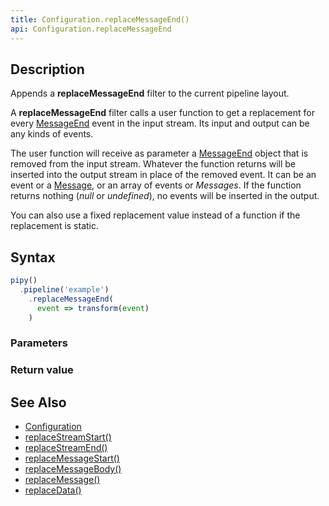 ```yaml
---
title: Configuration.replaceMessageEnd()
api: Configuration.replaceMessageEnd
---
```


## Description

Appends a **replaceMessageEnd** filter to the current pipeline layout.

A **replaceMessageEnd** filter calls a user function to get a replacement for every [MessageEnd](/reference/api/MessageEnd) event in the input stream. Its input and output can be any kinds of events.

<FilterDiagram
  name="replaceMessageEnd"
  input="Event"
  output="Event"
/>

The user function will receive as parameter a [MessageEnd](/reference/api/MessageEnd) object that is removed from the input stream. Whatever the function returns will be inserted into the output stream in place of the removed event. It can be an event or a [Message](/reference/api/Message), or an array of events or _Messages_. If the function returns nothing (_null_ or _undefined_), no events will be inserted in the output.

You can also use a fixed replacement value instead of a function if the replacement is static.

## Syntax

``` js
pipy()
  .pipeline('example')
    .replaceMessageEnd(
      event => transform(event)
    )
```

### Parameters

<Parameters/>

### Return value

<ReturnValue/>

## See Also

* [Configuration](/reference/api/Configuration)
* [replaceStreamStart()](/reference/api/Configuration/replaceStreamStart)
* [replaceStreamEnd()](/reference/api/Configuration/replaceStreamEnd)
* [replaceMessageStart()](/reference/api/Configuration/replaceMessageStart)
* [replaceMessageBody()](/reference/api/Configuration/replaceMessageBody)
* [replaceMessage()](/reference/api/Configuration/replaceMessage)
* [replaceData()](/reference/api/Configuration/replaceData)
